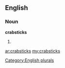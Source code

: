 ==English==

===Noun===
'''crabsticks'''

# {{plural of|[[crabstick]]}}

[[Category:English plurals]]

[[ar:crabsticks]]
[[my:crabsticks]]